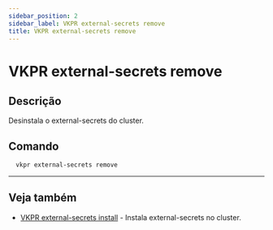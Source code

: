 ```yaml
---
sidebar_position: 2
sidebar_label: VKPR external-secrets remove
title: VKPR external-secrets remove
---
```


# VKPR external-secrets remove

## Descrição

Desinstala o external-secrets do cluster.

## Comando

```bash
  vkpr external-secrets remove
```

---

## Veja também

- [VKPR external-secrets install](/docs/commands/external-secrets/install) - Instala external-secrets no cluster.

